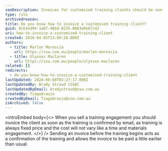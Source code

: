 ```yaml
---
seoDescription: Invoices for customised training clients should be sent promptly upon confirmation of the engagement to confirm the training and facilitate early payment.
type: rule
archivedreason:
title: Do you know how to invoice a customised training client?
guid: 0cb1ed94-1a07-48bd-8235-0683e0e67c42
uri: how-to-invoice-a-customised-training-client
created: 2016-04-05T13:09:20.000Z
authors:
  - title: Marlon Marescia
    url: https://ssw.com.au/people/marlon-marescia
  - title: Ulysses Maclaren
    url: https://ssw.com.au/people/ulysses-maclaren
related: []
redirects:
  - do-you-know-how-to-invoice-a-customised-training-client
lastUpdated: 2024-06-08T03:27:17.000Z
lastUpdatedBy: Brady Stroud [SSW]
lastUpdatedByEmail: bradystroud@ssw.com.au
createdBy: TiagoAraujo
createdByEmail: TiagoAraujo@ssw.com.au
isArchived: false
---
```


<introEmbed
  body={<>
When you sell a training engagement you should invoice the client as soon as the training is confirmed by email, as training is always fixed price and the cost will not vary like a time and materials engagement.
  </>}
/>
Sending an invoice before the training begins acts as a confirmation of the training and allows the invoice to be paid a little earlier than usual.
